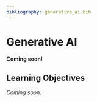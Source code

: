 ```yaml
---
bibliography: generative_ai.bib
---
```


# Generative AI

**Coming soon!** 

::: {.callout-tip}

## Learning Objectives

*Coming soon.*

:::

